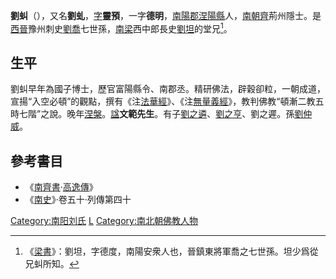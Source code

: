 {{Otheruses|other=名为劉虬的其他人物|劉虬 (建文進士)}}
{{Otheruses|other=名为刘德明的其他人物|刘德明}}

'''劉虯'''（{{bd|438年||495年}}），又名'''劉虬'''，[[表字|字]]'''靈預'''，一字'''德明'''，[[南陽郡|南陽郡]][[涅陽縣|涅陽縣]]人，[[南朝齊|南朝齊]]荊州隱士。是[[西晉|西晉]]豫州刺史[[劉喬|劉喬]]七世孫，[[南梁|南梁]]西中郎長史[[劉坦|劉坦]]的堂兄<ref>《[[梁書|梁書]]》：劉坦，字德度，南陽安衆人也，晉鎮東將軍喬之七世孫。坦少爲從兄虯所知。</ref>。

==生平==
劉虯早年為國子博士，歷官富陽縣令、南郡丞。精研佛法，辟穀卻粒，一朝成道，宣揚“入空必頓”的觀點，撰有《注[[法華經|法華經]]》、《注[[無量義經|無量義經]]》，教判佛教“頓漸二教五時七階”之說。晚年[[涅槃|涅槃]]。[[諡|諡]]'''文範先生'''。有子[[劉之遴|劉之遴]]、[[劉之亨|劉之亨]]、劉之遲。孫[[劉仲威|劉仲威]]。

==參考書目==
* 《[[南齊書|南齊書]]·[[s:南齊書/卷54#劉虯|高逸傳]]》
* 《[[南史|南史]]》·卷五十·列傳第四十

{{Authority control}}

{{DEFAULTSORT:}}
[[Category:南阳刘氏|Category:南阳刘氏]]
[[Category:南齊縣令|L]]
[[Category:南北朝佛教人物|Category:南北朝佛教人物]]